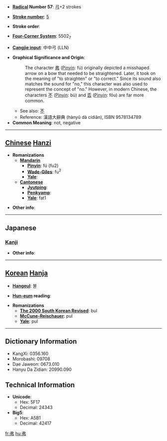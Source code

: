 * '''[[Wiktionary:Chinese radical index| Radical]] Number 57''': [[Wiktionary:Chinese radical index 弓|弓]]+2 strokes

* '''[[Wiktionary:Chinese total strokes index|Stroke number]]''': [[Wiktionary:Chinese total strokes index 5|5]]

* '''Stroke order''': 

* '''[[Wiktionary:Chinese four corner index|Four-Corner System]]''': 5502<sub>7</sub>

* '''[[Wiktionary:Chinese Cangjie index|Cangjie input]]''': 中中弓 (LLN)

* '''Graphical Significance and Origin''': 
*:The character [[弗]] ([[Pinyin]]: fú) originally depicted a misshaped arrow on a bow that needed to be straightened.  Later, it took on the meaning of "to straighten" or "to correct."  Since its sound also matches the sound for "no," this character was also used to represent the concept of "no."  However, in modern Chinese, the characters [[不]] ([[Pinyin]]: bù) and [[否]] ([[Pinyin]]: fǒu) are far more common.
**See also: [[不]]
**Reference: 漢語大辭典 (hànyǔ dà cídiǎn), ISBN 9578134789
* '''Common Meaning''': not, negative

----

== [[Chinese]] [[Hanzi]] ==

* '''Romanizations'''
** '''[[Mandarin]]'''
*** '''[[Pinyin]]''': fú (fu2)
*** '''[[Wade-Giles]]''': fu<sup>2</sup>
*** '''[[Yale]]''': 
** '''[[Cantonese]]'''
*** '''[[Jyutping]]''':
*** '''[[Penkyamp]]''': 
*** '''[[Yale]]''': fat1

* '''Other info''': 

----

==Japanese==
===[[Kanji]]===
{{kanji|on readings=[[ふつ]] (futsu), [[ぼつ]] (botsu)|kun readings=[[どる]] (doru)}}

* '''Other info''':  

----

== [[Korean]] [[Hanja]] ==

* '''[[Hangeul]]''': 불

* '''[[Hun-eum]] reading''': 

* '''Romanizations'''
** '''[[The 2000 South Korean Revised Romanization|The 2000 South Korean Revised]]''': bul
** '''[[McCune-Reischauer]]''': pul
** '''[[Yale]]''': pul

----

== Dictionary Information ==

* KangXi: 0356.160
* Morobashi: 09708
* Dae Jaweon: 0673.010
* Hanyu Da Zidian: 20990.090

== Technical Information ==

* '''Unicode''':
** Hex: 5F17
** Decimal: 24343
* '''Big5''':
** Hex: A5B1
** Decimal: 42417

[[fr:弗]]
[[hu:弗]]